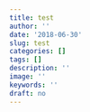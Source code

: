 ```yaml
---
title: test
author: ''
date: '2018-06-30'
slug: test
categories: []
tags: []
description: ''
image: ''
keywords: ''
draft: no
---
```


